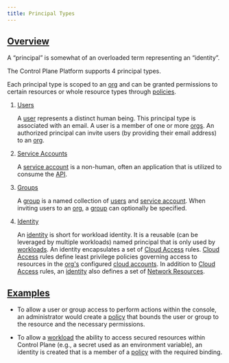 ```yaml
---
title: Principal Types
---
```


## [Overview](#overview)

A “principal” is somewhat of an overloaded term representing an “identity”.

The Control Plane Platform supports 4 principal types.

 Each principal type is scoped to an [org](/api-reference/org) and can be granted permissions to certain resources or whole resource types through [policies](/api-reference/policy).

1. [Users](/api-reference/user)

   A [user](/api-reference/user) represents a distinct human being. This principal type is associated with an email. A user is a member of one or
   more [orgs](/api-reference/org). An authorized principal can invite users (by providing their email address) to an [org](/api-reference/org).

2. [Service Accounts](/api-reference/serviceaccount)

   A [service account](/api-reference/serviceaccount) is a non-human, often an application that is utilized to consume the [API](/api-reference/api).

3. [Groups](/api-reference/group)

   A [group](/api-reference/group) is a named collection of [users](/api-reference/user) and [service account](/api-reference/serviceaccount).
   When inviting users to an [org](/api-reference/org), a [group](/api-reference/group) can optionally be specified.

4. [Identity](/api-reference/identity)

   An [identity](/api-reference/identity) is short for workload identity. It is a reusable (can be leveraged by multiple workloads)
   named principal that is only used by [workloads](workload). An identity encapsulates a set of
   [Cloud Access](/api-reference/identity#cloud-access) rules. [Cloud Access](/api-reference/identity#cloud-access)
   rules define least privilege policies governing access to resources in the [org's](/api-reference/org) configured
   [cloud accounts](/api-reference/cloudaccount). In addition to [Cloud Access](/api-reference/identity#cloud-access) rules,
   an [identity](/api-reference/identity) also defines a set of [Network Resources](/api-reference/identity#network-resource).

## [Examples](#examples)

- To allow a user or group access to perform actions within the console, an administrator would create a [policy](/api-reference/policy)
  that bounds the user or group to the resource and the necessary permissions.

- To allow a [workload](workload) the ability to access secured resources within Control Plane (e.g., a secret used as an
  environment variable), an identity is created that is a member of a [policy](/api-reference/policy) with the
  required binding.
